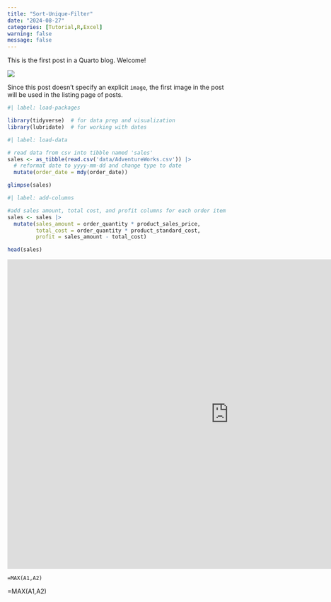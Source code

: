 ```yaml
---
title: "Sort-Unique-Filter"
date: "2024-08-27"
categories: [Tutorial,R,Excel]
warning: false
message: false
---
```


This is the first post in a Quarto blog. Welcome!

![](thumbnail.jpg)

Since this post doesn't specify an explicit `image`, the first image in the post will be used in the listing page of posts.

```r
#| label: load-packages

library(tidyverse)  # for data prep and visualization
library(lubridate)  # for working with dates
```

```r
#| label: load-data

# read data from csv into tibble named 'sales'
sales <- as_tibble(read.csv('data/AdventureWorks.csv')) |> 
  # reformat date to yyyy-mm-dd and change type to date
  mutate(order_date = mdy(order_date))

glimpse(sales)
```

```r
#| label: add-columns

#add sales amount, total cost, and profit columns for each order item
sales <- sales |> 
  mutate(sales_amount = order_quantity * product_sales_price,
         total_cost = order_quantity * product_standard_cost,
         profit = sales_amount - total_cost)

head(sales)
```

```{=html}
<iframe id="example1" src="https://deadicated-to-data.shinyapps.io/stockVis"
style="border: non; width: 1000px; height: 700px"
frameborder="0">
</iframe>
```


```<scala>
=MAX(A1,A2)
```
=MAX(A1,A2)